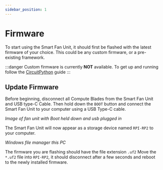 ```yaml
---
sidebar_position: 1
---
```


# Firmware

To start using the Smart Fan Unit, it should first be flashed with the latest firmware of your choice. This could be any custom firmware, or a pre-existing framework.

:::danger
Custom firmware is currently **NOT** available. To get up and running follow the [CircuitPython](/docs/fan-unit/smart/circuitpython) guide
:::

## Update Firmware

Before beginning, disconnect all Compute Blades from the Smart Fan Unit and USB type-C Cable. Then hold down the `BOOT` button and connect the Smart Fan Unit to your computer using a USB Type-C cable.

*Image of fan unit with Boot held down and usb plugged in*

The Smart Fan Unit will now appear as a storage device named `RPI-RP2` to your computer.

*Windows file manager this PC*

The firmware you are flashing should have the file extension `.uf2`
Move the `*.uf2` file into `RPI-RP2`, it should disconnect after a few seconds and reboot to the newly installed firmware.


